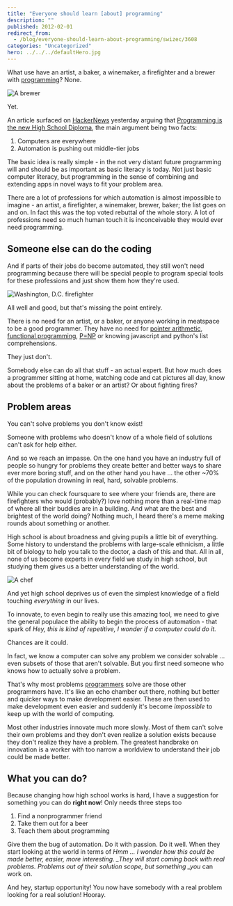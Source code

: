 ```yaml
---
title: "Everyone should learn [about] programming"
description: ""
published: 2012-02-01
redirect_from:
  - /blog/everyone-should-learn-about-programming/swizec/3608
categories: "Uncategorized"
hero: ../../../defaultHero.jpg
---
```


What use have an artist, a baker, a winemaker, a firefighter and a brewer with [programming](http://en.wikipedia.org/wiki/Computer_programming)? None.

![A brewer](https://swizec.com/wp-content/uploads/2012/02/sissons_brewer_199710.jpg)

Yet.

An article surfaced on [HackerNews](http://news.ycombinator.com/) yesterday arguing that [Programming is the new High School Diploma](http://news.ycombinator.com/item?id=3528940), the main argument being two facts:

1.  Computers are everywhere
2.  Automation is pushing out middle-tier jobs

The basic idea is really simple - in the not very distant future programming will and should be as important as basic literacy is today. Not just basic computer literacy, but programming in the sense of combining and extending apps in novel ways to fit your problem area.

There are a lot of professions for which automation is almost impossible to imagine - an artist, a firefighter, a winemaker, brewer, baker; the list goes on and on. In fact this was the top voted rebuttal of the whole story. A lot of professions need so much human touch it is inconceivable they would ever need programming.

## Someone else can do the coding

And if parts of their jobs do become automated, they still won't need programming because there will be special people to program special tools for these professions and just show them how they're used.

![Washington, D.C. firefighter](https://swizec.com/wp-content/uploads/2012/02/300px-DC_firefighter2.jpg)

All well and good, but that's missing the point entirely.

There is no need for an artist, or a baker, or anyone working in meatspace to be a good programmer. They have no need for [pointer arithmetic](http://en.wikipedia.org/wiki/Pointer_%28computing%29), [functional programming](http://en.wikipedia.org/wiki/Functional_programming), [P=NP](http://en.wikipedia.org/wiki/P_versus_NP_problem) or knowing javascript and python's list comprehensions.

They just don't.

Somebody else can do all that stuff - an actual expert. But how much does a programmer sitting at home, watching code and cat pictures all day, know about the problems of a baker or an artist? Or about fighting fires?

## Problem areas

You can't solve problems you don't know exist!

Someone with problems who doesn't know of a whole field of solutions can't ask for help either.

And so we reach an impasse. On the one hand you have an industry full of people so hungry for problems they create better and better ways to share ever more boring stuff, and on the other hand you have ... the other ~70% of the population drowning in real, hard, solvable problems.

While you can check foursquare to see where your friends are, there are firefighters who would (probably?) love nothing more than a real-time map of where all their buddies are in a building. And what are the best and brightest of the world doing? Nothing much, I heard there's a meme making rounds about something or another.

High school is about broadness and giving pupils a little bit of everything. Some history to understand the problems with large-scale ethnicism, a little bit of biology to help you talk to the doctor, a dash of this and that. All in all, none of us become experts in every field we study in high school, but studying them gives us a better understanding of the world.

![A chef](https://swizec.com/wp-content/uploads/2012/02/chef1.jpg)

And yet high school deprives us of even the simplest knowledge of a field touching _everything_ in our lives.

To innovate, to even begin to really use this amazing tool, we need to give the general populace the ability to begin the process of automation - that spark of _Hey, this is kind of repetitive, I wonder if a computer could do it._

Chances are it could.

In fact, we know a computer can solve any problem we consider solvable ... even subsets of those that aren't solvable. But you first need someone who knows how to actually solve a problem.

That's why most problems [programmers](http://en.wikipedia.org/wiki/Programmer) solve are those other programmers have. It's like an echo chamber out there, nothing but better and quicker ways to make development easier. These are then used to make development even easier and suddenly it's become _impossible_ to keep up with the world of computing.

Most other industries innovate much more slowly. Most of them can't solve their own problems and they don't even realize a solution exists because they don't realize they have a problem. The greatest handbrake on innovation is a worker with too narrow a worldview to understand their job could be made better.

## What you can do?

Because changing how high school works is hard, I have a suggestion for something you can do **right now**! Only needs three steps too

1.  Find a nonprogrammer friend
2.  Take them out for a beer
3.  Teach them about programming

Give them the bug of automation. Do it with passion. Do it well. When they start looking at the world in terms of _Hmm ... I wonder how this could be made better, easier, more interesting. \_They will start coming back with real problems. Problems out of their solution scope, but something \_you_ can work on.

And hey, startup opportunity! You now have somebody with a real problem looking for a real solution! Hooray.
